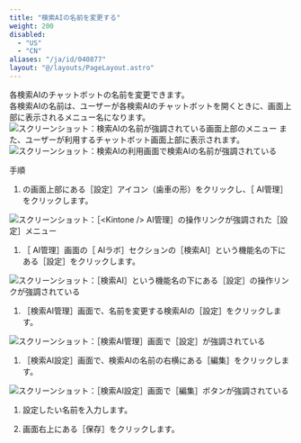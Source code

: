 ```yaml
---
title: "検索AIの名前を変更する"
weight: 200
disabled:
  - "US"
  - "CN"
aliases: "/ja/id/040877"
layout: "@/layouts/PageLayout.astro"
---
```



各検索AIのチャットボットの名前を変更できます。  
各検索AIの名前は、ユーザーが各検索AIのチャットボットを開くときに、画面上部に表示されるメニュー名になります。  
<Img src="/k/kintone/img-ja/search_prefs_name_01.png" alt="スクリーンショット：検索AIの名前が強調されている画面上部のメニュー" />
また、ユーザーが利用するチャットボット画面上部に表示されます。  
<Img src="/k/kintone/img-ja/search_prefs_name_02.png" alt="スクリーンショット：検索AIの利用画面で検索AIの名前が強調されている" />

<Heading level={2} id="assist_settings_search_prefs_name_10">手順</Heading>

1. <Kintone />の画面上部にある［設定］アイコン（歯車の形）をクリックし、［<Kintone /> AI管理］をクリックします。  

<Img src="/k/kintone/img-ja/ai_enable_01.png" alt="スクリーンショット：［<Kintone /> AI管理］の操作リンクが強調された［設定］メニュー" />


1. ［<Kintone /> AI管理］画面の［<Kintone /> AIラボ］セクションの［検索AI］という機能名の下にある［設定］をクリックします。  

<Img src="/k/kintone/img-ja/assist_ceate_01.png" alt="スクリーンショット：［検索AI］という機能名の下にある［設定］の操作リンクが強調されている" />


1. ［検索AI管理］画面で、名前を変更する検索AIの［設定］をクリックします。  

<Img src="/k/kintone/img-ja/search_prefs_change_01.png" alt="スクリーンショット：［検索AI管理］画面で［設定］が強調されている" />


1. ［検索AI設定］画面で、検索AIの名前の右横にある［編集］をクリックします。

<Img src="/k/kintone/img-ja/search_prefs_name_03.png" alt="スクリーンショット：［検索AI設定］画面で［編集］ボタンが強調されている" />


1. 設定したい名前を入力します。

1. 画面右上にある［保存］をクリックします。
